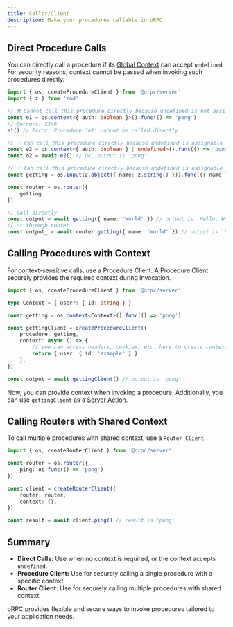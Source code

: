 ```yaml
---
title: Caller/Client
description: Make your procedures callable in oRPC.
---
```


## Direct Procedure Calls

You can directly call a procedure if its [Global Context](/docs/server/global-context) can accept `undefined`.
For security reasons, context cannot be passed when invoking such procedures directly.

```ts twoslash
import { os, createProcedureClient } from '@orpc/server'
import { z } from 'zod'

// ❌ Cannot call this procedure directly because undefined is not assignable to 'Context'
const e1 = os.context<{ auth: boolean }>().func(() => 'pong')
// @errors: 2349
e1() // Error: Procedure 'e1' cannot be called directly

// ✅ Can call this procedure directly because undefined is assignable to 'Context'
const e2 = os.context<{ auth: boolean } | undefined>().func(() => 'pong')
const o2 = await e2() // Ok, output is 'pong'

// ✅ Can call this procedure directly because undefined is assignable to 'Context'
const getting = os.input(z.object({ name: z.string() })).func(({ name }) => `Hello, ${name}!`)

const router = os.router({
    getting
})

// call directly
const output = await getting({ name: 'World' }) // output is 'Hello, World!'
// or through router
const output_ = await router.getting({ name: 'World' }) // output is 'Hello, World!'
```

## Calling Procedures with Context

For context-sensitive calls, use a Procedure Client. 
A Procedure Client securely provides the required context during invocation.

```ts twoslash
import { os, createProcedureClient } from '@orpc/server'

type Context = { user?: { id: string } }

const getting = os.context<Context>().func(() => 'pong')

const gettingClient = createProcedureClient({
    procedure: getting,
    context: async () => {
        // you can access headers, cookies, etc. here to create context
        return { user: { id: 'example' } }
    },
})

const output = await gettingClient() // output is 'pong'
```

Now, you can provide context when invoking a procedure. 
Additionally, you can use `gettingClient` as a [Server Action](/docs/server/server-action).

## Calling Routers with Shared Context

To call multiple procedures with shared context, use a `Router Client`.

```ts twoslash
import { os, createRouterClient } from '@orpc/server'

const router = os.router({
    ping: os.func(() => 'pong')
})

const client = createRouterClient({
    router: router,
    context: {},
})

const result = await client.ping() // result is 'pong'
```

## Summary

- **Direct Calls:** Use when no context is required, or the context accepts `undefined`.
- **Procedure Client:** Use for securely calling a single procedure with a specific context.
- **Router Client:** Use for securely calling multiple procedures with shared context.

oRPC provides flexible and secure ways to invoke procedures tailored to your application needs.